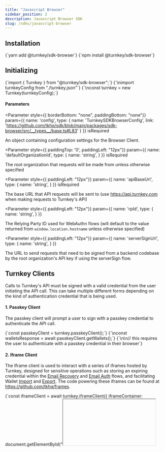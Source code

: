 ```yaml
---
title: "Javascript Browser"
sidebar_position: 2
description: Javascript Browser SDK
slug: /sdks/javascript-browser
---
```



## Installation
<Tabs>
  <TabItem value="yarn" label="Yarn" default>
    <CodeBlock language="bash">{`yarn add @turnkey/sdk-browser`}</CodeBlock>
  </TabItem>
  <TabItem value="npm" label="NPM">
    <CodeBlock language="bash">{`npm install @turnkey/sdk-browser`}</CodeBlock>
  </TabItem>
</Tabs>

## Initializing
<CodeBlock language="typescript">
{`import { Turnkey } from "@turnkey/sdk-browser";`}
{`\nimport turnkeyConfig from "./turnkey.json"`}
{`\nconst turnkey = new Turnkey(turnkeyConfig);`}
</CodeBlock>

#### Parameters
<Parameter
  style={{ borderBottom: "none", paddingBottom: "none"}}
  param={{
    name: 'config',
    type: {
      name: 'TurnkeySDKBrowserConfig',
      link: 'https://github.com/tkhq/sdk/blob/main/packages/sdk-browser/src/__types__/base.ts#L83'
    }
  }}
  isRequired
>

An object containing configuration settings for the Browser Client.

</Parameter>

<Parameter
  style={{ paddingTop: '0', paddingLeft: "12px"}}
  param={{
    name: 'defaultOrganizationId',
    type: {
      name: 'string',
    }
  }}
  isRequired
>

The root organization that requests will be made from unless otherwise specified

</Parameter>

<Parameter
  style={{ paddingLeft: "12px"}}
  param={{
    name: 'apiBaseUrl',
    type: {
      name: 'string',
    }
  }}
  isRequired
>

The base URL that API requests will be sent to (use https://api.turnkey.com when making requests to Turnkey's API)

</Parameter>

<Parameter
  style={{ paddingLeft: "12px"}}
  param={{
    name: 'rpId',
    type: {
      name: 'string',
    }
  }}
>

The Relying Party ID used for WebAuthn flows (will default to the value returned from `window.location.hostname` unless otherwise specified)

</Parameter>

<Parameter
  style={{ paddingLeft: "12px"}}
  param={{
    name: 'serverSignUrl',
    type: {
      name: 'string',
    }
  }}
>

The URL to send requests that need to be signed from a backend codebase by the root organization's API key if using the serverSign flow.

</Parameter>

## Turnkey Clients

Calls to Turnkey's API must be signed with a valid credential from the user initiating the API call. This can take multiple different forms depending on the kind of authentication credential that is being used.

#### 1. Passkey Client

The passkey client will prompt a user to sign with a passkey credential to authenticate the API call.

<CodeBlock language="typescript">
{`const passkeyClient = turnkey.passkeyClient();`}
{`\nconst walletsResponse = await passkeyClient.getWallets();`}
{`\n\n// this requires the user to authenticate with a passkey credential in their browser`}
</CodeBlock>

#### 2. Iframe Client

The Iframe client is used to interact with a series of iframes hosted by Turnkey, designed for sensitive operations such as storing an expiring credential within the [Email Recovery](/features/email-recovery) and [Email Auth](/features/email-auth) flows, and facilitating Wallet [Import](/features/import-wallets) and [Export](/features/export-wallets). The code powering these iframes can be found at https://github.com/tkhq/frames.

<CodeBlock language="typescript">
{`const iframeClient = await turnkey.iframeClient({
  iframeContainer: document.getElementById("<iframe container id>"),
  iframeUrl: "https://auth.turnkey.com"
});`}
{`\nconst response = await iframeClient.injectCredentialBundle("<Credential from Email>");`}
{`\nif (response) { await iframeClient.getWallets(); }`}
{`\n\n// this requires the developer to build a wrapper flow that can take user text input in their app and call the injectCredentialBundle function on the turnkey iframeClient`}
</CodeBlock>

#### 3. Read-only User Session Client

Generally speaking, in order to ensure a seamless UX, you might not want a passkey user have to manually authenticate every _read_ request from Turnkey's API with a credential (e.g. via FaceID or TouchID). In order to reduce friction, you can have a user `login()` to Turnkey with a credential once, resulting in a session that allows multiple read-only requests to Turnkey's API via `userSessionClient`.

<CodeBlock language="typescript">
{`const passkeyClient = turnkey.passkeyClient();`}
{`\nawait passkeySigner.login();`}
{`\n\n// when a user logs in with the Turnkey SDK, a read-only API credential is saved in localStorage and can be used to make API read requests on their behalf`}
{`\n\nconst userSessionClient = await turnkey.currentUserSession();`}
{`\nconst walletsResponse = await userSessionClient.getWallets();`}
{`\n\n// this API call happens without any confirmation step because the user now has an active read-only session`}
</CodeBlock>

#### 4. Server Signer

The `serverSign` function is used to proxy requests from a root parent organization to a child organization. The API key cannot be stored client-side, which is why the `serverSign` flow exists: to forward authenticated client-side requests to Turnkey via proxy backend.

<CodeBlock language="typescript">
{`const subOrgIdsResponse = await turnkey.serverSign(
  "getSubOrgIds",
    [{
      filterType: "EMAIL",
      filterValue: email
    }]
  )!
`}
{`\nif (subOrgIdsResponse.organizationIds?.length > 0) {
  const emailAuthResponse = await turnkey.serverSign(
    "emailAuth",
    [{
      email: email,
      targetPublicKey: <iframeClient.iframePublicKey>,
      organizationId: subOrgIdsResponse.organizationIds[0]
    }]
  )
}`}
</CodeBlock>


## Examples

#### [1. Implementing an embedded wallet authentication flow with passkeys](/embedded-wallets/code-examples/create-user-passkey)

#### [2. Implementing an embedded wallet authentication flow with email](/embedded-wallets/code-examples/authenticate-user-email)

#### [3. Signing Transactions](/embedded-wallets/code-examples/signing-transactions)
